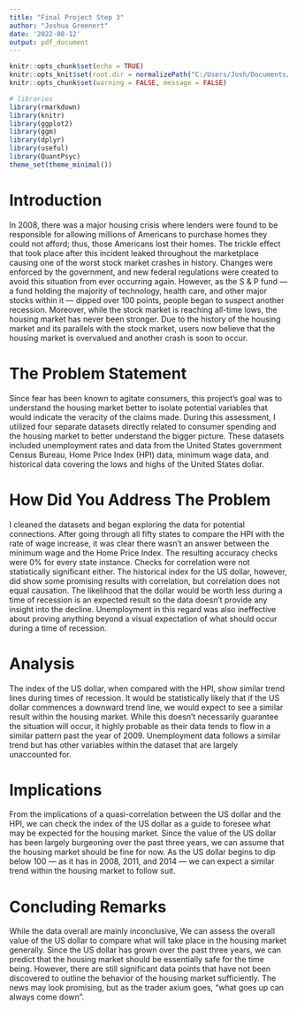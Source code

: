 ```yaml
---
title: "Final Project Step 3"
author: "Joshua Greenert"
date: '2022-08-12'
output: pdf_document
---
```


```r
knitr::opts_chunk$set(echo = TRUE)
knitr::opts_knit$set(root.dir = normalizePath("C:/Users/Josh/Documents/GitHub/R-Projects/Statistics For Data Science/Term Project"))
knitr::opts_chunk$set(warning = FALSE, message = FALSE) 
```

```r
# libraries
library(rmarkdown)
library(knitr)
library(ggplot2)
library(ggm)
library(dplyr)
library(useful)
library(QuantPsyc)
theme_set(theme_minimal())
```

# Introduction
In 2008, there was a major housing crisis where lenders were found to be responsible for allowing millions of Americans to purchase homes they could not afford; thus, those Americans lost their homes.  The trickle effect that took place after this incident leaked throughout the marketplace causing one of the worst stock market crashes in history.  Changes were enforced by the government, and new federal regulations were created to avoid this situation from ever occurring again.  However, as the S & P fund — a fund holding the majority of technology, health care, and other major stocks within it — dipped over 100 points, people began to suspect another recession.  Moreover, while the stock market is reaching all-time lows, the housing market has never been stronger.  Due to the history of the housing market and its parallels with the stock market, users now believe that the housing market is overvalued and another crash is soon to occur.

# The Problem Statement
Since fear has been known to agitate consumers, this project's goal was to understand the housing market better to isolate potential variables that would indicate the veracity of the claims made.  During this assessment, I utilized four separate datasets directly related to consumer spending and the housing market to better understand the bigger picture.  These datasets included unemployment rates and data from the United States government Census Bureau, Home Price Index (HPI) data, minimum wage data, and historical data covering the lows and highs of the United States dollar.

# How Did You Address The Problem
I cleaned the datasets and began exploring the data for potential connections.  After going through all fifty states to compare the HPI with the rate of wage increase, it was clear there wasn't an answer between the minimum wage and the Home Price Index.  The resulting accuracy checks were 0% for every state instance.  Checks for correlation were not statistically significant either.  The historical index for the US dollar, however, did show some promising results with correlation, but correlation does not equal causation.  The likelihood that the dollar would be worth less during a time of recession is an expected result so the data doesn't provide any insight into the decline.  Unemployment in this regard was also ineffective about proving anything beyond a visual expectation of what should occur during a time of recession.  

# Analysis
The index of the US dollar, when compared with the HPI, show similar trend lines during times of recession.  It would be statistically likely that if the US dollar commences a downward trend line, we would expect to see a similar result within the housing market.  While this doesn't necessarily guarantee the situation will occur, it highly probable as their data tends to flow in a similar pattern past the year of 2009.  Unemployment data follows a similar trend but has other variables within the dataset that are largely unaccounted for.

# Implications
From the implications of a quasi-correlation between the US dollar and the HPI, we can check the index of the US dollar as a guide to foresee what may be expected for the housing market.  Since the value of the US dollar has been largely burgeoning over the past three years, we can assume that the housing market should be fine for now.  As the US dollar begins to dip below 100 — as it has in 2008, 2011, and 2014 — we can expect a similar trend within the housing market to follow suit.

# Concluding Remarks
While the data overall are mainly inconclusive, We can assess the overall value of the US dollar to compare what will take place in the housing market generally.  Since the US dollar has grown over the past three years, we can predict that the housing market should be essentially safe for the time being.  However, there are still significant data points that have not been discovered to outline the behavior of the housing market sufficiently.  The news may look promising, but as the trader axium goes, "what goes up can always come down".  


